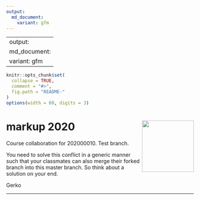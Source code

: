 ```yaml
---
output:
  md_document:
    variant: gfm
---
```


---
output:
  md_document:
    variant: gfm
---

<!-- README.md is generated from README.Rmd. Please edit that file -->

```r
knitr::opts_chunk$set(
  collapse = TRUE,
  comment = "#>",
  fig.path = "README-"
)
options(width = 60, digits = 3)
```

# markup 2020 <a href='https://github.com/gerkovink/markup2020'><img src='markup_sticker_SMALL.png' align="right" height="139" /></a>


Course collaboration for 202000010. Test branch.

You need to solve this conflict in a generic manner such that your classmates can also merge their forked branch into this master branch. So think about a solution on your end. 

Gerko


---


